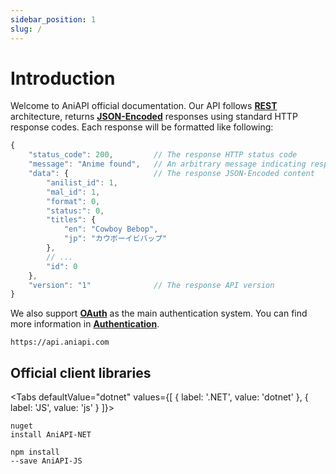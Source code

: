 ```yaml
---
sidebar_position: 1
slug: /
---
```


# Introduction


Welcome to AniAPI official documentation.
Our API follows **[REST](https://en.wikipedia.org/wiki/Representational_state_transfer)** architecture, returns **[JSON-Encoded](https://www.json.org/json-en.html)** responses using standard HTTP response codes.
Each response will be formatted like following:

```js title="Example response"
{
    "status_code": 200,         // The response HTTP status code
    "message": "Anime found",   // An arbitrary message indicating response content
    "data": {                   // The response JSON-Encoded content
        "anilist_id": 1,
        "mal_id": 1,
        "format": 0,
        "status:": 0,
        "titles": {
            "en": "Cowboy Bebop",
            "jp": "カウボーイビバップ"
        },
        // ...
        "id": 0
    },
    "version": "1"              // The response API version
}
```

We also support **[OAuth](https://en.wikipedia.org/wiki/OAuth)** as the main authentication system.
You can find more information in **[Authentication](authentication#oauth)**.

```http title="BASE URL"
https://api.aniapi.com
```

## Official client libraries

<Tabs
    defaultValue="dotnet"
    values={[
        { label: '.NET', value: 'dotnet' },
        { label: 'JS', value: 'js' }
    ]}>
    <TabItem value="dotnet"><pre><code className="language-bash">nuget install AniAPI-NET</code></pre></TabItem>
    <TabItem value="js"><pre><code className="language-bash">npm install --save AniAPI-JS</code></pre></TabItem>
</Tabs>